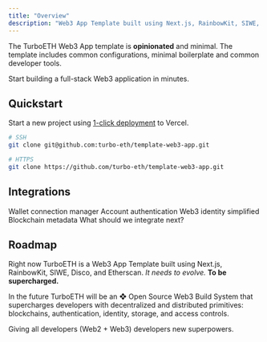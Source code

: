 ```yaml
---
title: "Overview"
description: "Web3 App Template built using Next.js, RainbowKit, SIWE, Disco, and more!"
---
```


The TurboETH Web3 App template is **opinionated** and minimal. The template includes common configurations, minimal boilerplate and common developer tools.

Start building a full-stack Web3 application in minutes.

## Quickstart

Start a new project using [1-click deployment](https://vercel.com/new/clone?repository-url=https%3A%2F%2Fgithub.com%2Fturbo-eth%2Ftemplate-web3-app&project-name=TurboETH&repository-name=turbo-eth&demo-title=TurboETH&env=APP_ADMINS,NEXT_PUBLIC_ALCHEMY_API_KEY,NEXTAUTH_SECRET,ETHERSCAN_API_KEY,ETHERSCAN_API_KEY_OPTIMISM,ETHERSCAN_API_KEY_ARBITRUM,ETHERSCAN_API_KEY_POLYGON,DATABASE_URL&envDescription=How%20to%20get%20these%20env%20variables%3A&envLink=https%3A%2F%2Fgithub.com%2Fturbo-eth%2Ftemplate-web3-app%2Fblob%2Fmain%2F.env.example) to Vercel. 

```bash
# SSH
git clone git@github.com:turbo-eth/template-web3-app.git

# HTTPS
git clone https://github.com/turbo-eth/template-web3-app.git
```

## Integrations
<CardGroup>
  <Card title=" 🌈 RainbowKit" href="/integration/rainbowkit">
    Wallet connection manager
  </Card>
  <Card title="🔏 Sign In With Ethereum" href="/integration/sign-in-with-ethereum">
    Account authentication
  </Card>
  <Card title="🪩 Disco" href="/integration/disco">
    Web3 identity simplified 
  </Card>
  <Card title="📜 Etherscan" href="/integration/etherscan">
    Blockchain metadata
  </Card>
  <Card title="🧞‍♂️ Wishlist" href="/integration/wishlist">
    What should we integrate next?
  </Card>
</CardGroup>

## Roadmap

Right now TurboETH is a Web3 App Template built using Next.js, RainbowKit, SIWE, Disco, and Etherscan. *It needs to evolve.* **To be supercharged.**

In the future TurboETH will be an ❖ Open Source Web3 Build System that supercharges developers with decentralized and distributed primitives: blockchains, authentication, identity, storage, and access controls.

Giving all developers (Web2 + Web3) developers new superpowers.
